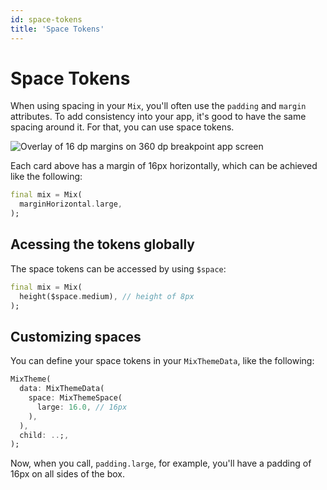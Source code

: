```yaml
---
id: space-tokens
title: 'Space Tokens'
---
```


# Space Tokens

When using spacing in your `Mix`, you'll often use the `padding` and `margin` attributes. To add consistency into your app, it's good to have the same spacing around it. For that, you can use space tokens.

![Overlay of 16 dp margins on 360 dp breakpoint app screen](https://lh3.googleusercontent.com/zs_TXfpOmkPDHRzVllD9ddlI4gVfLRGTV7qS4sBW0sE0Wer3RUgT6dClsKcVlRyNBY2cCDfd65OzPI7FqjsUzFvtxO8NmivYjFOOrg=w1064-v0)

Each card above has a margin of 16px horizontally, which can be achieved like the following:

```dart
final mix = Mix(
  marginHorizontal.large,
);
```

## Acessing the tokens globally

The space tokens can be accessed by using `$space`:

```dart
final mix = Mix(
  height($space.medium), // height of 8px
);
```

## Customizing spaces

You can define your space tokens in your `MixThemeData`, like the following:

```dart
MixTheme(
  data: MixThemeData(
    space: MixThemeSpace(
      large: 16.0, // 16px
    ),
  ),
  child: ..;,
);
```

Now, when you call, `padding.large`, for example, you'll have a padding of 16px on all sides of the box.

